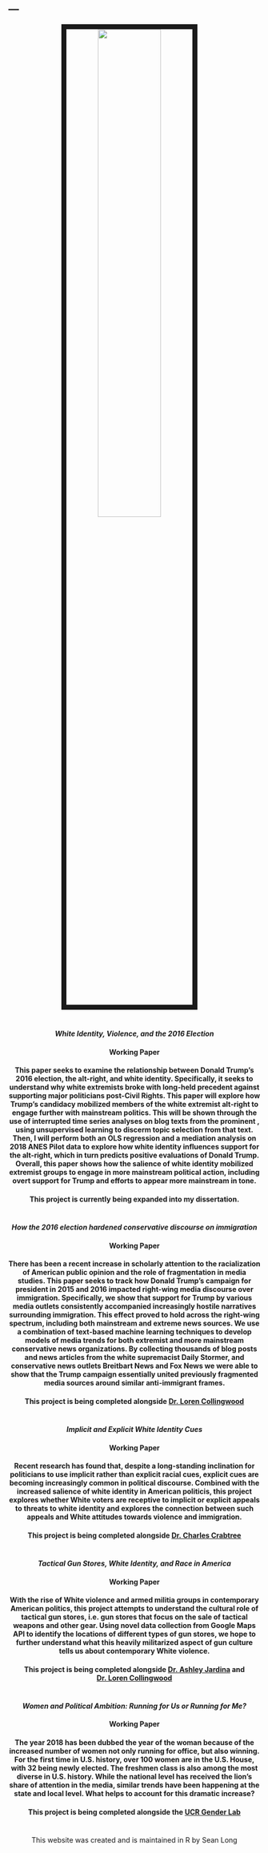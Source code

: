 ---
---



<link rel="stylesheet" href="styles.css" type="text/css">

<center>
<img src="images/cathedralpeak.jpg" style="width:50%; border:10px solid; margin-right: 20px" align="middle">
</center>

#

#

#

#

<center>
#### <i> White Identity, Violence, and the 2016 Election </i>
#### Working Paper
#### This paper seeks to examine the relationship between Donald Trump's 2016 election, the alt-right, and white identity. Specifically, it seeks to understand why white extremists broke with long-held precedent against supporting major politicians post-Civil Rights. This paper will explore how Trump's candidacy mobilized members of the white extremist alt-right to engage further with mainstream politics. This will be shown through the use of interrupted time series analyses on blog texts from the prominent \textit{Daily Stormer}, using unsupervised learning to discerm topic selection from that text. Then, I will perform both an OLS regression and a mediation analysis on 2018 ANES Pilot data to explore how white identity influences support for the alt-right, which in turn predicts positive evaluations of Donald Trump. Overall, this paper shows how the salience of white identity mobilized extremist groups to engage in more mainstream political action, including overt support for Trump and efforts to appear more mainstream in tone.

#### This project is currently being expanded into my dissertation.
#

#

#

<center>
#### <i> How the 2016 election hardened conservative discourse on immigration </i>
#### Working Paper
#### There has been a recent increase in scholarly attention to the racialization of American public opinion and the role of fragmentation in media studies. This paper seeks to track how Donald Trump's campaign for president in 2015 and 2016 impacted right-wing media discourse over immigration. Specifically, we show that support for Trump by various media outlets consistently accompanied increasingly hostile narratives surrounding immigration. This effect proved to hold across the right-wing spectrum, including both mainstream and extreme news sources. We use a combination of text-based machine learning techniques to develop models of media trends for both extremist and more mainstream conservative news organizations. By collecting thousands of blog posts and news articles from the white supremacist Daily Stormer, and conservative news outlets Breitbart News and Fox News we were able to show that the Trump campaign essentially united previously fragmented media sources around similar anti-immigrant frames.

#### This project is being completed alongside [Dr. Loren Collingwood](https://www.collingwoodresearch.com/)


#

#


#
<center>

#### <i> Implicit and Explicit White Identity Cues </i>
#### Working Paper
#### Recent research has found that, despite a long-standing inclination for politicians to use implicit rather than explicit racial cues, explicit cues are becoming increasingly common in political discourse. Combined with the increased salience of white identity in American politicis, this project explores whether White voters are receptive to implicit or explicit appeals to threats to white identity and explores the connection between such appeals and White attitudes towards violence and immigration. 
#### This project is being completed alongside [Dr. Charles Crabtree](http://charlescrabtree.com/)

#

#

#

<center>

#### <i> Tactical Gun Stores, White Identity, and Race in America </i>
#### Working Paper
#### With the rise of White violence and armed militia groups in contemporary American politics, this project attempts to understand the cultural role of tactical gun stores, i.e. gun stores that focus on the sale of tactical weapons and other gear. Using novel data collection from Google Maps API to identify the locations of different types of gun stores, we hope to further understand what this heavily militarized aspect of gun culture tells us about contemporary White violence.
#### This project is being completed alongside [Dr. Ashley Jardina](https://sites.duke.edu/ashleyjardina/) and [Dr. Loren Collingwood](https://www.collingwoodresearch.com/)

#

#

#

<center>

#### <i> Women and Political Ambition: Running for Us or Running for Me? </i>
#### Working Paper
#### The year 2018 has been dubbed the year of the woman because of the increased number of women not only running for office, but also winning. For the first time in U.S. history, over 100 women are in the U.S. House, with 32 being newly elected. The freshmen class is also among the most diverse in U.S. history. While the national level has received the lion’s share of attention in the media, similar trends have been happening at the state and local level.  What helps to account for this dramatic increase?
#### This project is being completed alongside the [UCR Gender Lab](https://ucr-gender-lab.github.io/projects.html)

#

#

#

#

#

#

#

#

#

#

#

#

#

#

#

#

#

#

#

#

#

#

#

#

#

#

#

#

#

#

#

#

#

#

#

#

#

#

#

#

#

#

#

#

#

#

#

#

#

#

#

#

#

#

#

#


<center> 

This website was created and is maintained in R by Sean Long

</center>